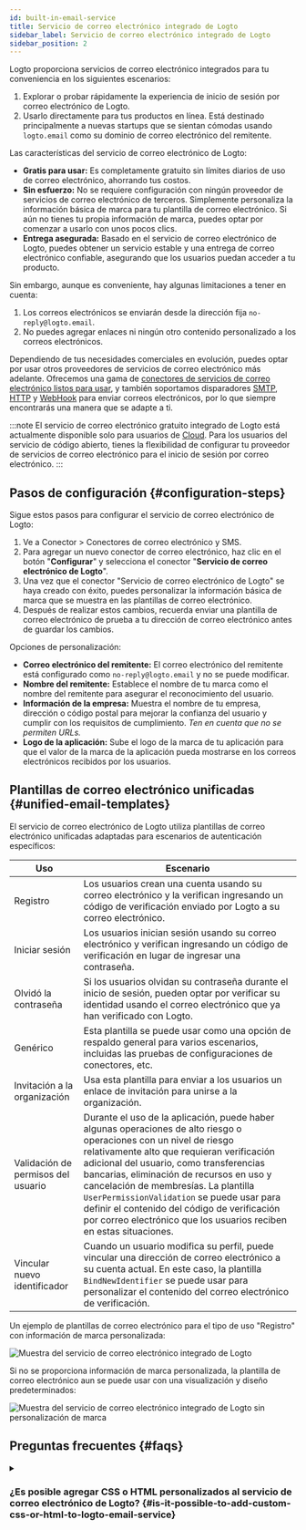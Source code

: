```yaml
---
id: built-in-email-service
title: Servicio de correo electrónico integrado de Logto
sidebar_label: Servicio de correo electrónico integrado de Logto
sidebar_position: 2
---
```



Logto proporciona servicios de correo electrónico integrados para tu conveniencia en los siguientes escenarios:

1. Explorar o probar rápidamente la experiencia de inicio de sesión por correo electrónico de Logto.
2. Usarlo directamente para tus productos en línea. Está destinado principalmente a nuevas startups que se sientan cómodas usando `logto.email` como su dominio de correo electrónico del remitente.

Las características del servicio de correo electrónico de Logto:

- **Gratis para usar:** Es completamente gratuito sin límites diarios de uso de correo electrónico, ahorrando tus costos.
- **Sin esfuerzo:** No se requiere configuración con ningún proveedor de servicios de correo electrónico de terceros. Simplemente personaliza la información básica de marca para tu plantilla de correo electrónico. Si aún no tienes tu propia información de marca, puedes optar por comenzar a usarlo con unos pocos clics.
- **Entrega asegurada:** Basado en el servicio de correo electrónico de Logto, puedes obtener un servicio estable y una entrega de correo electrónico confiable, asegurando que los usuarios puedan acceder a tu producto.

Sin embargo, aunque es conveniente, hay algunas limitaciones a tener en cuenta:

1. Los correos electrónicos se enviarán desde la dirección fija `no-reply@logto.email`.
2. No puedes agregar enlaces ni ningún otro contenido personalizado a los correos electrónicos.

Dependiendo de tus necesidades comerciales en evolución, puedes optar por usar otros proveedores de servicios de correo electrónico más adelante. Ofrecemos una gama de [conectores de servicios de correo electrónico listos para usar](/connectors/email-connectors#popular-email-providers), y también soportamos disparadores [SMTP](/integrations/smtp), [HTTP](/integrations/http-email) y [WebHook](/developers/webhooks) para enviar correos electrónicos, por lo que siempre encontrarás una manera que se adapte a ti.

:::note
El servicio de correo electrónico gratuito integrado de Logto está actualmente disponible solo para usuarios de [Cloud](https://cloud.logto.io/). Para los usuarios del servicio de código abierto, tienes la flexibilidad de configurar tu proveedor de servicios de correo electrónico para el inicio de sesión por correo electrónico.
:::

## Pasos de configuración \{#configuration-steps}

Sigue estos pasos para configurar el servicio de correo electrónico de Logto:

1. Ve a <CloudLink to="/connectors/passwordless">Conector > Conectores de correo electrónico y SMS</CloudLink>.
2. Para agregar un nuevo conector de correo electrónico, haz clic en el botón "**Configurar**" y selecciona el conector "**Servicio de correo electrónico de Logto**".
3. Una vez que el conector "Servicio de correo electrónico de Logto" se haya creado con éxito, puedes personalizar la información básica de marca que se muestra en las plantillas de correo electrónico.
4. Después de realizar estos cambios, recuerda enviar una plantilla de correo electrónico de prueba a tu dirección de correo electrónico antes de guardar los cambios.

Opciones de personalización:

- **Correo electrónico del remitente:** El correo electrónico del remitente está configurado como `no-reply@logto.email` y no se puede modificar.
- **Nombre del remitente:** Establece el nombre de tu marca como el nombre del remitente para asegurar el reconocimiento del usuario.
- **Información de la empresa:** Muestra el nombre de tu empresa, dirección o código postal para mejorar la confianza del usuario y cumplir con los requisitos de cumplimiento. _Ten en cuenta que no se permiten URLs._
- **Logo de la aplicación:** Sube el logo de la marca de tu aplicación para que el valor de la marca de la aplicación pueda mostrarse en los correos electrónicos recibidos por los usuarios.

## Plantillas de correo electrónico unificadas \{#unified-email-templates}

El servicio de correo electrónico de Logto utiliza plantillas de correo electrónico unificadas adaptadas para escenarios de autenticación específicos:

| Uso                                | Escenario                                                                                                                                                                                                                                                                                                                                                                                                                                                             |
| ---------------------------------- | --------------------------------------------------------------------------------------------------------------------------------------------------------------------------------------------------------------------------------------------------------------------------------------------------------------------------------------------------------------------------------------------------------------------------------------------------------------------- |
| Registro                           | Los usuarios crean una cuenta usando su correo electrónico y la verifican ingresando un código de verificación enviado por Logto a su correo electrónico.                                                                                                                                                                                                                                                                                                             |
| Iniciar sesión                     | Los usuarios inician sesión usando su correo electrónico y verifican ingresando un código de verificación en lugar de ingresar una contraseña.                                                                                                                                                                                                                                                                                                                        |
| Olvidó la contraseña               | Si los usuarios olvidan su contraseña durante el inicio de sesión, pueden optar por verificar su identidad usando el correo electrónico que ya han verificado con Logto.                                                                                                                                                                                                                                                                                              |
| Genérico                           | Esta plantilla se puede usar como una opción de respaldo general para varios escenarios, incluidas las pruebas de configuraciones de conectores, etc.                                                                                                                                                                                                                                                                                                                 |
| Invitación a la organización       | Usa esta plantilla para enviar a los usuarios un enlace de invitación para unirse a la organización.                                                                                                                                                                                                                                                                                                                                                                  |
| Validación de permisos del usuario | Durante el uso de la aplicación, puede haber algunas operaciones de alto riesgo o operaciones con un nivel de riesgo relativamente alto que requieran verificación adicional del usuario, como transferencias bancarias, eliminación de recursos en uso y cancelación de membresías. La plantilla `UserPermissionValidation` se puede usar para definir el contenido del código de verificación por correo electrónico que los usuarios reciben en estas situaciones. |
| Vincular nuevo identificador       | Cuando un usuario modifica su perfil, puede vincular una dirección de correo electrónico a su cuenta actual. En este caso, la plantilla `BindNewIdentifier` se puede usar para personalizar el contenido del correo electrónico de verificación.                                                                                                                                                                                                                      |

Un ejemplo de plantillas de correo electrónico para el tipo de uso "Registro" con información de marca personalizada:

<img
  src={emailServiceTemplateSampleImage}
  alt="Muestra del servicio de correo electrónico integrado de Logto"
/>

Si no se proporciona información de marca personalizada, la plantilla de correo electrónico aun se puede usar con una visualización y diseño predeterminados:

<img
  src={emailServiceTemplateSampleWithoutBrandingImage}
  alt="Muestra del servicio de correo electrónico integrado de Logto sin personalización de marca"
/>

## Preguntas frecuentes \{#faqs}

<details>
<summary>

### ¿Es posible agregar CSS o HTML personalizados al servicio de correo electrónico de Logto? \{#is-it-possible-to-add-custom-css-or-html-to-logto-email-service}

</summary>

El servicio de correo electrónico integrado de Logto no admite CSS o HTML personalizados. Solo puedes modificar elementos genéricos de marca. Esta restricción está en su lugar para mantener la estabilidad del servicio de correo electrónico integrado, ya que todos los inquilinos comparten la misma dirección IP y dirección del remitente. Para más detalles, consulta "[Factores para mejorar la entrega de correos electrónicos](https://blog.logto.io/verification-email-delivery#factors-to-improve-email-delivery)".

Para personalizar las plantillas de correo electrónico, recomendamos usar otro conector de correo electrónico, como AWS Direct Mail, SendGrid, Mailgun, Postmark o SMTP.

</details>
